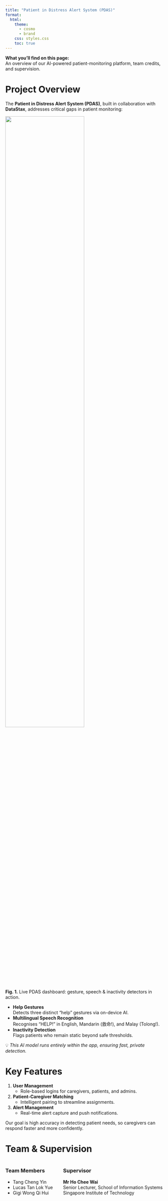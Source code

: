 ```yaml
---
title: "Patient in Distress Alert System (PDAS)"
format:
  html:
    theme: 
      - cosmo
      - brand
    css: styles.css
    toc: true
---
```


::: {.callout-tip}
**What you’ll find on this page:**  
An overview of our AI-powered patient-monitoring platform, team credits, and supervision.
:::

# Project Overview

The **Patient in Distress Alert System (PDAS)**, built in collaboration with **DataStax**, addresses critical gaps in patient monitoring:

::: {.figure align="center"}
![](images/PDAS.png){fig-alt="Screenshot of PDAS UI" width="70%" class="project-image"}
<figcaption>**Fig. 1.** Live PDAS dashboard: gesture, speech & inactivity detectors in action.</figcaption>
:::

- **Help Gestures**  
  Detects three distinct “help” gestures via on-device AI.
- **Multilingual Speech Recognition**  
  Recognises “HELP!” in English, Mandarin (救命!), and Malay (Tolong!).
- **Inactivity Detection**  
  Flags patients who remain static beyond safe thresholds.

<aside>
💡 _This AI model runs entirely within the app, ensuring fast, private detection._
</aside>

# Key Features

1. **User Management**  
   - Role-based logins for caregivers, patients, and admins.
2. **Patient-Caregiver Matching**  
   - Intelligent pairing to streamline assignments.
3. **Alert Management**  
   - Real-time alert capture and push notifications.

Our goal is high accuracy in detecting patient needs, so caregivers can respond faster and more confidently.

# Team & Supervision

::: columns
::: column
### Team Members
- Tang Cheng Yin  
- Lucas Tan Lok Yue  
- Gigi Wong Qi Hui  
:::
::: column
### Supervisor
**Mr Ho Chee Wai**  
Senior Lecturer, School of Information Systems  
Singapore Institute of Technology  
:::
:::

